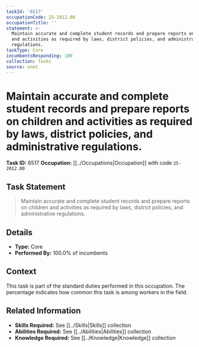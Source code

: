 ```yaml
---
taskId: '6517'
occupationCode: 25-2012.00
occupationTitle: ''
statement: >-
  Maintain accurate and complete student records and prepare reports on children
  and activities as required by laws, district policies, and administrative
  regulations.
taskType: Core
incumbentsResponding: 100
collection: Tasks
source: onet
---
```

# Maintain accurate and complete student records and prepare reports on children and activities as required by laws, district policies, and administrative regulations.

**Task ID:** 6517
**Occupation:** [[../Occupations|Occupation]] with code `25-2012.00`

## Task Statement

> Maintain accurate and complete student records and prepare reports on children and activities as required by laws, district policies, and administrative regulations.

## Details

- **Type:** Core
- **Performed By:** 100.0% of incumbents

## Context

This task is part of the standard duties performed in this occupation. The percentage indicates how common this task is among workers in the field.

## Related Information

- **Skills Required:** See [[../Skills|Skills]] collection
- **Abilities Required:** See [[../Abilities|Abilities]] collection
- **Knowledge Required:** See [[../Knowledge|Knowledge]] collection
